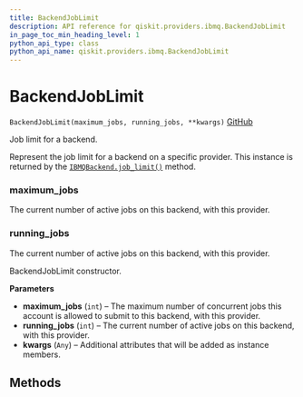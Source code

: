 ```yaml
---
title: BackendJobLimit
description: API reference for qiskit.providers.ibmq.BackendJobLimit
in_page_toc_min_heading_level: 1
python_api_type: class
python_api_name: qiskit.providers.ibmq.BackendJobLimit
---
```


# BackendJobLimit

<span id="qiskit.providers.ibmq.BackendJobLimit" />

`BackendJobLimit(maximum_jobs, running_jobs, **kwargs)` [GitHub](https://github.com/qiskit/qiskit-ibmq-provider/tree/stable/0.7/qiskit/providers/ibmq/backendjoblimit.py "view source code")

Job limit for a backend.

Represent the job limit for a backend on a specific provider. This instance is returned by the [`IBMQBackend.job_limit()`](qiskit.providers.ibmq.IBMQBackend#job_limit "qiskit.providers.ibmq.IBMQBackend.job_limit") method.

<span id="qiskit.providers.ibmq.BackendJobLimit.maximum_jobs" />

### maximum\_jobs

The current number of active jobs on this backend, with this provider.

<span id="qiskit.providers.ibmq.BackendJobLimit.running_jobs" />

### running\_jobs

The current number of active jobs on this backend, with this provider.

BackendJobLimit constructor.

**Parameters**

*   **maximum\_jobs** (`int`) – The maximum number of concurrent jobs this account is allowed to submit to this backend, with this provider.
*   **running\_jobs** (`int`) – The current number of active jobs on this backend, with this provider.
*   **kwargs** (`Any`) – Additional attributes that will be added as instance members.

## Methods

|   |
| - |

